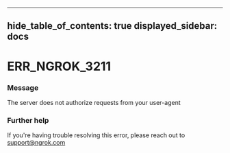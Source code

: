 

---
hide_table_of_contents: true
displayed_sidebar: docs
---


# ERR_NGROK_3211

### Message
The server does not authorize requests from your user-agent

<ErrorDetails error="err_ngrok_3211" />



### Further help
If you're having trouble resolving this error, please reach out to [support@ngrok.com](mailto:support@ngrok.com?subject=Help%20with%20ERR_NGROK_3211)

